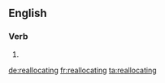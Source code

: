 ==English==

===Verb===
{{head|en}}

# {{present participle of|reallocate|lang=en}}

[[de:reallocating]]
[[fr:reallocating]]
[[ta:reallocating]]